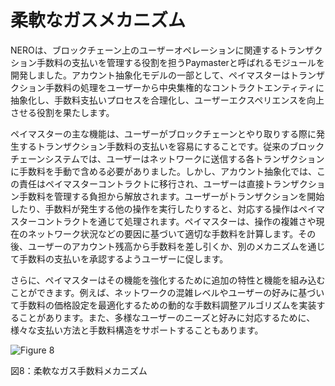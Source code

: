 # 柔軟なガスメカニズム

NEROは、ブロックチェーン上のユーザーオペレーションに関連するトランザクション手数料の支払いを管理する役割を担うPaymasterと呼ばれるモジュールを開発しました。アカウント抽象化モデルの一部として、ペイマスターはトランザクション手数料の処理をユーザーから中央集権的なコントラクトエンティティに抽象化し、手数料支払いプロセスを合理化し、ユーザーエクスペリエンスを向上させる役割を果たします。

ペイマスターの主な機能は、ユーザーがブロックチェーンとやり取りする際に発生するトランザクション手数料の支払いを容易にすることです。従来のブロックチェーンシステムでは、ユーザーはネットワークに送信する各トランザクションに手数料を手動で含める必要がありました。しかし、アカウント抽象化では、この責任はペイマスターコントラクトに移行され、ユーザーは直接トランザクション手数料を管理する負担から解放されます。ユーザーがトランザクションを開始したり、手数料が発生する他の操作を実行したりすると、対応する操作はペイマスターコントラクトを通じて処理されます。ペイマスターは、操作の複雑さや現在のネットワーク状況などの要因に基づいて適切な手数料を計算します。その後、ユーザーのアカウント残高から手数料を差し引くか、別のメカニズムを通じて手数料の支払いを承認するようユーザーに促します。

さらに、ペイマスターはその機能を強化するために追加の特性と機能を組み込むことができます。例えば、ネットワークの混雑レベルやユーザーの好みに基づいて手数料の価格設定を最適化するための動的な手数料調整アルゴリズムを実装することがあります。また、多様なユーザーのニーズと好みに対応するために、様々な支払い方法と手数料構造をサポートすることもあります。

<div style={{ height: '2rem' }} />
<div style={{ textAlign: 'center' }}>
  <img src="/assets/learn/figure8.png" alt="Figure 8" />
  <p style={{ fontStyle: 'italic' }}>図8：柔軟なガス手数料メカニズム</p>
</div> 